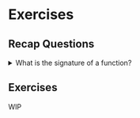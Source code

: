 # Exercises

## Recap Questions
<details>
  <summary>What is the signature of a function?</summary>

It's the combination of the **function name** and **its parameters**. It gives us the information about how to call it, and what to pass to it.
</details>

## Exercises

WIP
